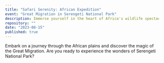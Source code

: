 ```yaml
---
title: "Safari Serenity: African Expedition"
event: "Great Migration in Serengeti National Park"
description: Immerse yourself in the heart of Africa's wildlife spectacle as you witness the Great Migration in Serengeti National Park. From towering giraffes to thundering herds of wildebeest, experience the thrill of the savanna.
repository: ""
date: "2023-08-15"
published: true
---
```


Embark on a journey through the African plains and discover the magic of the Great Migration. Are you ready to experience the wonders of Serengeti National Park?
